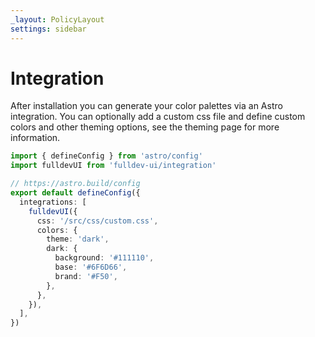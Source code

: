 ```yaml
---
_layout: PolicyLayout
settings: sidebar
---
```



# Integration

After <Link href="/installation">installation</Link> you can generate your color palettes via an Astro integration. You can optionally add a custom css file and define custom colors and other theming options, see the <Link href="/theming">theming page</Link> for more information.

```ts
import { defineConfig } from 'astro/config'
import fulldevUI from 'fulldev-ui/integration'

// https://astro.build/config
export default defineConfig({
  integrations: [
    fulldevUI({
      css: '/src/css/custom.css',
      colors: {
        theme: 'dark',
        dark: {
          background: '#111110',
          base: '#6F6D66',
          brand: '#F50',
        },
      },
    }),
  ],
})
```
